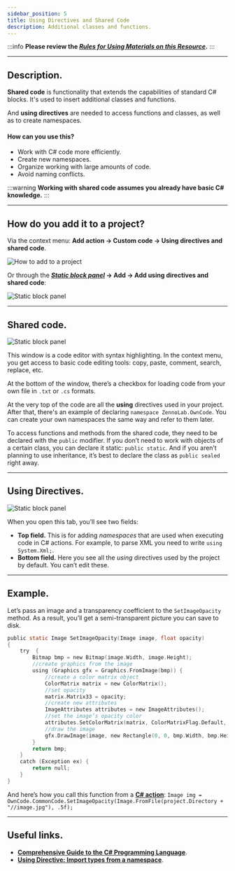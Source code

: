 ```yaml
---
sidebar_position: 5
title: Using Directives and Shared Code
description: Additional classes and functions.
---
```

:::info **Please review the [*Rules for Using Materials on this Resource*](../../Disclaimer).**
:::
_______________________________________________
## Description.
**Shared code** is functionality that extends the capabilities of standard C# blocks. It's used to insert additional classes and functions.

And **using directives** are needed to access functions and classes, as well as to create namespaces.

#### How can you use this?
- Work with C# code more efficiently.
- Create new namespaces.
- Organize working with large amounts of code.
- Avoid naming conflicts.

:::warning **Working with shared code assumes you already have basic C# knowledge.**
:::
_______________________________________________
## How do you add it to a project?
Via the context menu: **Add action → Custom code → Using directives and shared code**.

![How to add to a project](./assets/Directives_Using/Directives_Using_pic1.png)

Or through the **[*Static block panel*](../Static%20Block%20Panel/CommonPrinciples) → Add → Add using directives and shared code**:

![Static block panel](./assets/Directives_Using/Directives_Using_pic2.png)
_______________________________________________
## Shared code.
![Static block panel](./assets/Directives_Using/Directives_Using_pic3.png)

This window is a code editor with syntax highlighting. In the context menu, you get access to basic code editing tools: copy, paste, comment, search, replace, etc.

At the bottom of the window, there’s a checkbox for loading code from your own file in `.txt` or `.cs` formats.

At the very top of the code are all the **using** directives used in your project. After that, there's an example of declaring `namespace ZennoLab.OwnCode`. You can create your own namespaces the same way and refer to them later.

To access functions and methods from the shared code, they need to be declared with the `public` modifier. If you don’t need to work with objects of a certain class, you can declare it static: `public static`. And if you aren’t planning to use inheritance, it’s best to declare the class as `public sealed` right away.
_______________________________________________
## Using Directives.
![Static block panel](./assets/Directives_Using/Directives_Using_pic4.png)

When you open this tab, you’ll see two fields:
- **Top field.** This is for adding *namespaces* that are used when executing code in C# actions. For example, to parse XML you need to write `using System.Xml;`.
- **Bottom field.** Here you see all the *using* directives used by the project by default. You can’t edit these.
_______________________________________________
## Example.
Let’s pass an image and a transparency coefficient to the `SetImageOpacity` method. As a result, you’ll get a semi-transparent picture you can save to disk.
```C
public static Image SetImageOpacity(Image image, float opacity)  
{  
    try  {  
        Bitmap bmp = new Bitmap(image.Width, image.Height);
        //create graphics from the image
        using (Graphics gfx = Graphics.FromImage(bmp)) {
            //create a color matrix object  
            ColorMatrix matrix = new ColorMatrix();      
            //set opacity 
            matrix.Matrix33 = opacity;  
            //create new attributes
            ImageAttributes attributes = new ImageAttributes();      
            //set the image’s opacity color
            attributes.SetColorMatrix(matrix, ColorMatrixFlag.Default, ColorAdjustType.Bitmap);    
            //draw the image
            gfx.DrawImage(image, new Rectangle(0, 0, bmp.Width, bmp.Height), 0, 0, image.Width, image.Height, GraphicsUnit.Pixel, attributes);
        }
        return bmp;  
    }  
    catch (Exception ex) {  
        return null;  
    }  
} 
```

And here’s how you call this function from a [**C# action**](./С):
`Image img = OwnCode.CommonCode.SetImageOpacity(Image.FromFile(project.Directory + "//image.jpg"), .5f);`
_______________________________________________
## Useful links.
- [**Comprehensive Guide to the C# Programming Language**](https://metanit.com/sharp/tutorial/?ysclid=m6tuqoibxu646819911).
- [**Using Directive: Import types from a namespace**](https://learn.microsoft.com/ru-ru/dotnet/csharp/language-reference/keywords/using-directive).